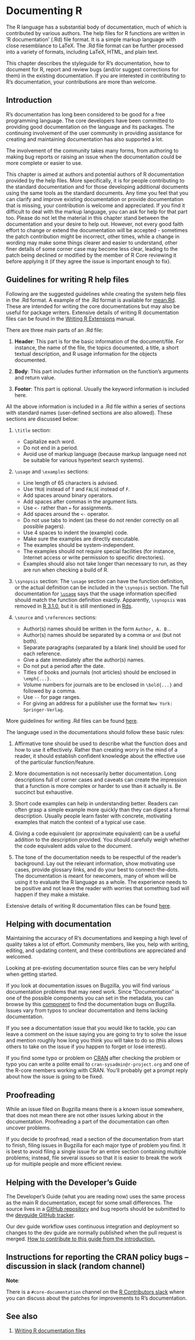 # Documenting R {#Doc}

The R language has a substantial body of documentation, much of which is contributed by various authors. The help files for R functions are written in 'R documentation' (.Rd) file format. It is a simple markup language with close resemblance to LaTeX. The .Rd file format can be further processed into a variety of formats, including LaTeX, HTML, and plain text.

This chapter describes the styleguide for R's documentation, how to document for R, report and review bugs (and/or suggest corrections for them) in the existing documentation. If you are interested in contributing to R's documentation, your contributions are more than welcome. 

## Introduction

R’s documentation has long been considered to be good for a free programming language. The core developers have been committed to providing good documentation on the language and its packages. The continuing involvement of the user community in providing assistance for creating and maintaining documentation has also supported a lot.

The involvement of the community takes many forms, from authoring to making bug reports or raising an issue when the documentation could be more complete or easier to use.

This chapter is aimed at authors and potential authors of R documentation provided by the help files. More specifically, it is for people contributing to the standard documentation and for those developing additional documents using the same tools as the standard documents. Any time you feel that you can clarify and improve existing documentation or provide documentation that is missing, your contribution is welcome and appreciated. If you find it difficult to deal with the markup language, you can ask for help for that part too. Please do not let the material in this chapter stand between the documentation and your desire to help out. However, not every good faith effort to change or extend the documentation will be accepted - sometimes the patch contribution might be incorrect, other times, while a change in wording may make some things clearer and easier to understand, other finer details of some corner case may become less clear, leading to the patch being declined or modified by the member of R Core reviewing it before applying it (if they agree the issue is important enough to fix).

## Guidelines for writing R help files

Following are the suggested guidelines while creating the system help files in the .Rd format. A example of the .Rd format is available for [mean.Rd](https://svn.r-project.org/R/trunk/src/library/base/man/mean.Rd). These are intended for writing the core documentations but may also be useful for package writers. Extensive details of writing R documentation files can be found in the [Writing R Extensions](https://cran.r-project.org/doc/manuals/r-release/R-exts.html#Writing-R-documentation-files) manual.

There are three main parts of an .Rd file:

1. **Header**: This part is for the basic information of the document/file. For instance, the name of the file, the topics documented, a title, a short textual description, and R usage information for the objects documented.

2. **Body**: This part includes further information on the function's arguments and return value.

3. **Footer**: This part is optional. Usually the keyword information is included here.

All the above information is included in a .Rd file within a series of sections with standard names (user-defined sections are also allowed). These sections are discussed below:

1. `\title` section:
    * Capitalize each word.
    * Do not end in a period.
    * Avoid use of markup language (because markup language need not be suitable for various hypertext search systems).
    
2. `\usage` and `\examples` sections:
    * Line length of 65 characters is advised.
    * Use `TRUE` instead of `T` and `FALSE` instead of `F`.
    * Add spaces around binary operators.
    * Add spaces after commas in the argument lists.
    * Use `<-` rather than `=` for assignments.
    * Add spaces around the `<-` operator.
    * Do not use tabs to indent (as these do not render correctly on all possible pagers).
    * Use 4 spaces to indent the (example) code.
    * Make sure the examples are directly executable.
    * The examples should be system-independent.
    * The examples should not require special facilities (for instance, Internet access or write permission to specific directories).
    * Examples should also not take longer than necessary to run, as they are run when checking a build of R.
    
3. `\synopsis` section: The `\usage` section can have the function definition, or the actual definition can be included in the `\synopsis` section. The full documentation for [`\usage`](https://cran.r-project.org/doc/manuals/r-release/R-exts.html#Documenting-functions) says that the usage information specified should match the function definition exactly. Apparently, `\synopsis` was removed in [R 3.1.0](https://github.com/r-devel/r-svn/blob/0d65935f30dcaccfeee1dd61991bf4b1444873bc/src/library/tools/R/RdConv2.R#L918-L919), but it is still mentioned in [Rds](https://developer.r-project.org/Rds.html). 

4. `\source` and `\references` sections:
    * Author(s) names should be written in the form `Author, A. B.`.
    * Author(s) names should be separated by a comma or `and` (but not both).
    * Separate paragraphs (separated by a blank line) should be used for each reference.
    * Give a date immediately after the author(s) names.
    * Do not put a period after the date.
    * Titles of books and journals (not articles) should be enclosed in `\emph{...}`.
    * Volume numbers for journals are to be enclosed in `\bold{...}` and followed by a comma.
    * Use `--` for page ranges.
    * For giving an address for a publisher use the format `New York: Springer-Verlag`.

More guidelines for writing .Rd files can be found [here](https://developer.r-project.org/Rds.html).

The language used in the documentations should follow these basic rules:

1. Affirmative tone should be used to describe what the function does and how to use it effectively. Rather than creating worry in the mind of a reader, it should establish confident knowledge about the effective use of the particular function/feature.

2. More documentation is not necessarily better documentation. Long descriptions full of corner cases and caveats can create the impression that a function is more complex or harder to use than it actually is. Be succinct but exhaustive. 

3. Short code examples can help in understanding better. Readers can often grasp a simple example more quickly than they can digest a formal description. Usually people learn faster with concrete, motivating examples that match the context of a typical use case. 

4. Giving a code equivalent (or approximate equivalent) can be a useful addition to the description provided. You should carefully weigh whether the code equivalent adds value to the document.

5. The tone of the documentation needs to be respectful of the reader’s background. Lay out the relevant information, show motivating use cases, provide glossary links, and do your best to connect-the-dots. The documentation is meant for newcomers, many of whom will be using it to evaluate the R language as a whole. The experience needs to be positive and not leave the reader with worries that something bad will happen if they make a mistake. 

Extensive details of writing R documentation files can be found [here](https://cran.r-project.org/doc/manuals/r-release/R-exts.html#Writing-R-documentation-files).

## Helping with documentation

Maintaining the accuracy  of R's documentations and keeping a high level of quality takes a lot of effort. Community members, like you, help with writing, editing, and updating content, and these contributions are appreciated and welcomed.

Looking at pre-existing documentation source files can be very helpful when getting started.

If you look at documentation issues on Bugzilla, you will find various documentation problems that may need work. Since "Documentation" is one of the possible components you can set in the metadata, you can browse by this [component](https://bugs.r-project.org/buglist.cgi?component=Documentation&list_id=22501&product=R&resolution=---) to find the documentation bugs on Bugzilla. Issues vary from typos to unclear documentation and items lacking documentation.

If you see a documentation issue that you would like to tackle, you can leave a comment on the issue saying you are going to try to solve the issue and mention roughly how long you think you will take to do so (this allows others to take on the issue if you happen to forget or lose interest).

If you find some typo or problem on [CRAN](https://cran.r-project.org) after checking the problem or typo you can write a polite email to `cran-sysadmin@r-project.org` and one of the R-core members working with CRAN. You'll probably get a prompt reply about how the issue is going to be fixed.

## Proofreading

While an issue filed on Bugzilla means there is a known issue somewhere, that does not mean there are not other issues lurking about in the documentation. Proofreading a part of the documentation can often uncover problems.

If you decide to proofread, read a section of the documentation from start to finish, filing issues in Bugzilla for each major type of problem you find. It is best to avoid filing a single issue for an entire section containing multiple problems; instead, file several issues so that it is easier to break the work up for multiple people and more efficient review.

## Helping with the Developer's Guide

The Developer’s Guide (what you are reading now) uses the same process as the main R documentation, except for some small differences. The source lives in a [GitHub repository](https://github.com/r-devel/rdevguide/) and bug reports should be submitted to the [devguide GitHub tracker](https://github.com/r-devel/rdevguide/issues).

Our dev guide workflow uses continuous integration and deployment so changes to the dev guide are normally published when the pull request is merged. [How to contribute to this guide from the introduction.](#how-to-contribute-to-this-guide)

## Instructions for reporting the CRAN policy bugs -- discussion in slack (random channel)

**Note**:

There is a `#core-documentation` channel on the [R Contributors slack](https://r-contributors.slack.com/) where you can discuss about the patches for improvements to R's documentation. 

## See also

1. [Writing R documentation files](https://cran.r-project.org/doc/manuals/r-release/R-exts.html#Writing-R-documentation-files)
